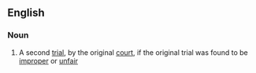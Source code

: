 ==English==
===Noun===
{{en-noun}}
#{{law}} A second [[trial]], by the original [[court]], if the original trial was found to be [[improper]] or [[unfair]]